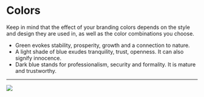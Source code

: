 
<Meta title='Brand Guidelines/Colors' />

# Colors

Keep in mind that the effect of your branding colors depends on the style and design they are used in, as well as the color combinations you choose.

- Green evokes stability, prosperity, growth and a connection to nature.
- A light shade of blue exudes tranquility, trust, openness. It can also signify innocence.
- Dark blue stands for professionalism, security and formality. It is mature and trustworthy.

---

<img className='mx-auto m-8 w-3/6' src='/images/guidelines/colors.svg' />
